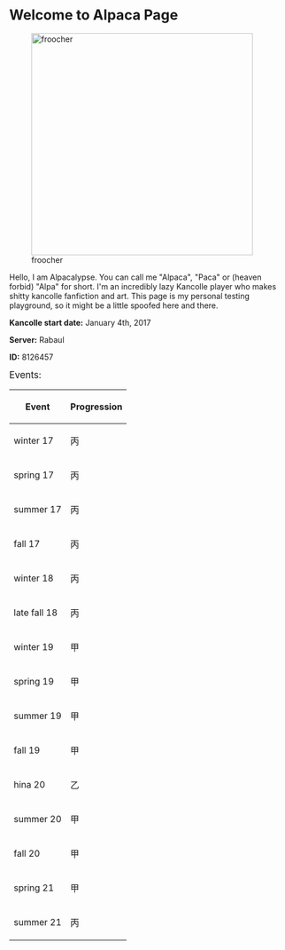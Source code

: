 == '''<big>Welcome to Alpaca Page</big>''' ==

[[File:Froocher.jpeg|400px|froocher]]

Hello, I am Alpacalypse. You can call me "Alpaca", "Paca" or (heaven forbid) "Alpa" for short. I'm an incredibly lazy Kancolle player who makes shitty kancolle fanfiction and art. This page is my personal testing playground, so it might be a little spoofed here and there.

'''Kancolle start date:''' January 4th, 2017

'''Server:''' Rabaul 

'''ID:''' 8126457

<big>Events:</big>
{| class="wikitable"
|- 
!Event 
!colspan="7"|Progression
|-
| winter 17 || 丙 || - || - ||  ||  ||  ||  
|-
| spring 17 || 丙 || 丙 || - || - || - ||  ||    
|-
| summer 17 || 丙 || 丙 || 丙 || - || - || - || 
|-
| fall 17 || 丙 || 丙 || 丙 || 丙 ||  ||  ||  
|-
| winter 18 || 丙 || 丙 || 乙 || 丙 || 丁 || 丁 || 丁 
|-
| late fall 18 || 丙 || 丁 || 丙 || 丁 || 丁 ||  ||  
|-
| winter 19 || 甲 || 乙 || 丙 ||  ||  ||  ||   
|-
| spring 19 || 甲 || 丙 || 乙 || 丁 || 丙 ||  ||  
|-
| summer 19 || 甲 || 乙 || 乙 ||  ||  ||  ||  
|-
| fall 19 || 甲 || 甲 || 甲 || 丙 || 丙 || 丙 ||   
|-
| hina 20 || 乙 ||  ||  ||  ||  ||  ||  
|-
| summer 20 || 甲 || 甲 || 甲 || 乙 || 甲 || 甲 || 丙 
|-
| fall 20 || 甲 || 甲 || 甲 || 乙 ||  ||  ||  
|-
| spring 21 || 甲 || 甲 || 甲 || 甲 || 乙 ||  || 
|-
| summer 21 || 丙 || 丙 || 丁 ||  ||  ||  || 
|}
